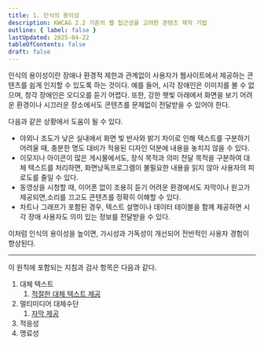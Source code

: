 ```yaml
---
title: 1. 인식의 용이성
description: KWCAG 2.2 기준의 웹 접근성을 고려한 콘텐츠 제작 기법
outline: { label: false }
lastUpdated: 2025-04-22
tableOfContents: false
draft: false
---
```



인식의 용이성이란 장애나 환경적 제한과 관계없이 사용자가 웹사이트에서 제공하는 콘텐츠를 쉽게 인지할 수 있도록 하는 것이다. 예를 들어, 시각 장애인은 이미지를 볼 수 없으며, 청각 장애인은
오디오를 듣기 어렵다. 또한, 강한 햇빛 아래에서 화면을 보기 어려운 환경이나 시끄러운 장소에서도 콘텐츠를 문제없이 전달받을 수 있어야 한다.

다음과 같은 상황에서 도움이 될 수 있다.

* 야외나 조도가 낮은 실내에서 화면 빛 반사와 밝기 차이로 인해 텍스트를 구분하기 어려울 때, 충분한 명도 대비가 적용된 디자인 덕분에 내용을 놓치지 않을 수 있다.
* 이모지나 아이콘이 많은 게시물에서도, 장식 목적과 의미 전달 목적을 구분하여 대체 텍스트를 처리하면, 화면낭독프로그램이 불필요한 내용을 읽지 않아 사용자의 피로도를 줄일 수 있다.
* 동영상을 시청할 때, 이어폰 없이 조용히 듣기 어려운 환경에서도 자막이나 원고가 제공되면,소리를 끄고도 콘텐츠를 정확히 이해할 수 있다.
* 차트나 그래프가 포함된 경우, 텍스트 설명이나 데이터 테이블을 함께 제공하면 시각 장애 사용자도 의미 있는 정보를 전달받을 수 있다.

이처럼 인식의 용이성을 높이면, 가시성과 가독성이 개선되어 전반적인 사용자 경험이 향상된다.

* * *

이 원칙에 포함되는 지침과 검사 항목은 다음과 같다.

1. 대체 텍스트
	1. [적절한 대체 텍스트 제공](../sc111-text-alternatives/)
2. 멀티미디어 대체수단
	1. [자막 제공](sc121-captions)
3. 적응성
4. 명료성